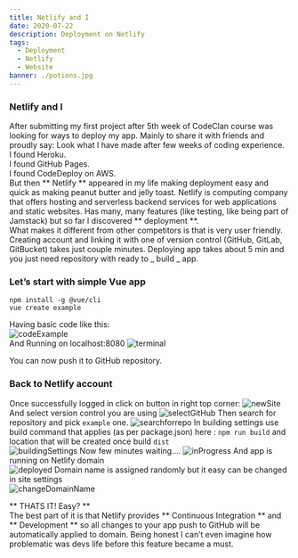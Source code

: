 ```yaml
---
title: Netlify and I
date: 2020-07-22
description: Deployment on Netlify
tags:
  - Deployment
  - Netlify
  - Website
banner: ./potions.jpg
---
```


### Netlify and I
After submitting my first project after 5th week of CodeClan course was looking for ways to deploy my app. Mainly to share it with friends and proudly say: Look what I have made after few weeks of coding experience.  
I found Heroku.  
I found GitHub Pages.  
I found CodeDeploy on AWS.  
But then ** Netlify ** appeared in my life making deployment easy and quick as making peanut butter and jelly toast. 
Netlify is computing company that offers hosting and serverless backend services for web applications and static websites. Has many, many features (like testing, like being part of Jamstack) but so far I discovered ** deployment **.  
What makes it different from other competitors is that is very user friendly. Creating account and linking it with one of version control (GitHub, GitLab, GitBucket) takes just couple minutes. Deploying app takes about 5 min and you just need repository with ready to _ build _ app.
### Let’s start with simple Vue app  
 ```
 npm install -g @vue/cli  
 vue create example  
```
Having basic code like this:  
![codeExample](./codeExample.png)  
And Running on localhost:8080
![terminal](./terminal.png)

You can now push it to GitHub repository.

### Back to Netlify account  
Once successfully logged in click on button in right top corner:
![newSite](./newSite.png)
And select version control you are using
![selectGitHub](./selectGitHub.png)
Then search for repository and pick `example` one.
![searchforrepo](./searchforrepo.png)
In building settings use build command that applies (as per package.json) here : `npm run build` and location that will be created once build `dist`   
![buildingSettings](./buildingSettings.png)
Now few minutes waiting….
![inProgress](./inProgress.png)
And app is running on Netlify domain  
![deployed](./deployed.png)
Domain name is assigned randomly but it easy can be changed in site settings  
![changeDomainName](./changeDomainName.png)

** THATS IT! Easy? **  
The best part of it is that Netlify provides ** Continuous Integration ** and ** Development ** so all changes to your app push to GitHub will be automatically applied to domain. Being honest I can’t even imagine how problematic was devs life before this feature became a must.
